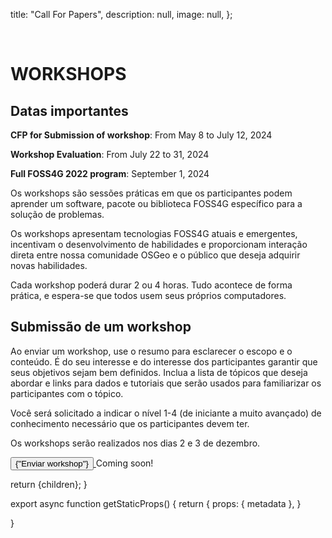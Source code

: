 
  title: "Call For Papers",
  description: null,
  image: null,
};

<br />

# WORKSHOPS

## Datas importantes
**CFP for Submission of workshop**: From May 8 to July 12, 2024

**Workshop Evaluation**: From July 22 to 31, 2024

**Full FOSS4G 2022 program**: September 1, 2024

Os workshops são sessões práticas em que os participantes podem aprender um software, pacote ou biblioteca FOSS4G específico para a solução de problemas.

Os workshops apresentam tecnologias FOSS4G atuais e emergentes, incentivam o desenvolvimento de habilidades e proporcionam interação direta entre nossa comunidade OSGeo e o público que deseja adquirir novas habilidades.

Cada workshop poderá durar 2 ou 4 horas. Tudo acontece de forma prática, e espera-se que todos usem seus próprios computadores.

## Submissão de um workshop
Ao enviar um workshop, use o resumo para esclarecer o escopo e o conteúdo. É do seu interesse e do interesse dos participantes garantir que seus objetivos sejam bem definidos. Inclua a lista de tópicos que deseja abordar e links para dados e tutoriais que serão usados para familiarizar os participantes com o tópico.

Você será solicitado a indicar o nível 1-4 (de iniciante a muito avançado) de conhecimento necessário que os participantes devem ter.

Os workshops serão realizados nos dias 2 e 3 de dezembro.

<div style={{ marginTop: '10px' }}>
<a href="" rel="noopener noreferrer">
<button className=" border-f4g_red text-white bg-f4g_orange border italic rounded-lg py-2 px-3 text-lg font-ubuntu">
{"Enviar workshop"}
</button>
</a>
<span className="text-f4g_red text-xl font-ubuntu ml-4 font-bold">Coming soon!</span>
</div>


  return <MdxLayout metadata={metadata}>{children}</MdxLayout>;
}

export async function getStaticProps() {
  return {
    props: {
      metadata
    },
  }

}
